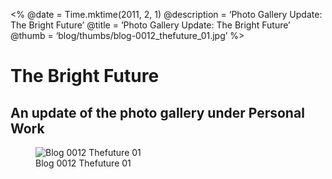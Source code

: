 <%
  @date = Time.mktime(2011, 2, 1)
  @description = 'Photo Gallery Update: The Bright Future'
  @title = 'Photo Gallery Update: The Bright Future'
  @thumb = 'blog/thumbs/blog-0012_thefuture_01.jpg'
%>

The Bright Future
=================

An update of the photo gallery under Personal Work
--------------------------------------------------

![Blog 0012 Thefuture 01](/images/blog/blog-0012_thefuture_01.jpg)